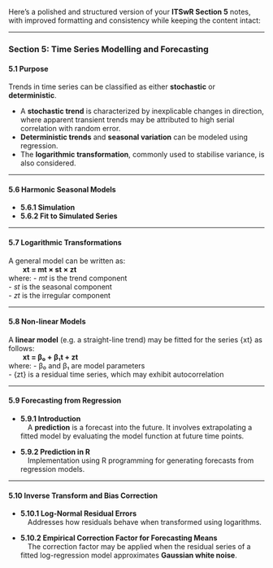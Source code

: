 Here’s a polished and structured version of your **ITSwR Section 5** notes, with improved formatting and consistency while keeping the content intact:

---

### **Section 5: Time Series Modelling and Forecasting**

#### **5.1 Purpose**

Trends in time series can be classified as either **stochastic** or **deterministic**.

- A **stochastic trend** is characterized by inexplicable changes in direction, where apparent transient trends may be attributed to high serial correlation with random error.
- **Deterministic trends** and **seasonal variation** can be modeled using regression.
- The **logarithmic transformation**, commonly used to stabilise variance, is also considered.

---

#### **5.6 Harmonic Seasonal Models**

- **5.6.1 Simulation**  
- **5.6.2 Fit to Simulated Series**

---

#### **5.7 Logarithmic Transformations**

A general model can be written as:  
  **xt = mt × st × zt**  
where:
- *mt* is the trend component  
- *st* is the seasonal component  
- *zt* is the irregular component  

---

#### **5.8 Non-linear Models**

A **linear model** (e.g. a straight-line trend) may be fitted for the series {xt} as follows:  
  **xt = β₀ + β₁t + zt**  
where:
- β₀ and β₁ are model parameters  
- {zt} is a residual time series, which may exhibit autocorrelation

---

#### **5.9 Forecasting from Regression**

- **5.9.1 Introduction**  
 A **prediction** is a forecast into the future. It involves extrapolating a fitted model by evaluating the model function at future time points.

- **5.9.2 Prediction in R**  
 Implementation using R programming for generating forecasts from regression models.

---

#### **5.10 Inverse Transform and Bias Correction**

- **5.10.1 Log-Normal Residual Errors**  
 Addresses how residuals behave when transformed using logarithms.

- **5.10.2 Empirical Correction Factor for Forecasting Means**  
 The correction factor may be applied when the residual series of a fitted log-regression model approximates **Gaussian white noise**.
